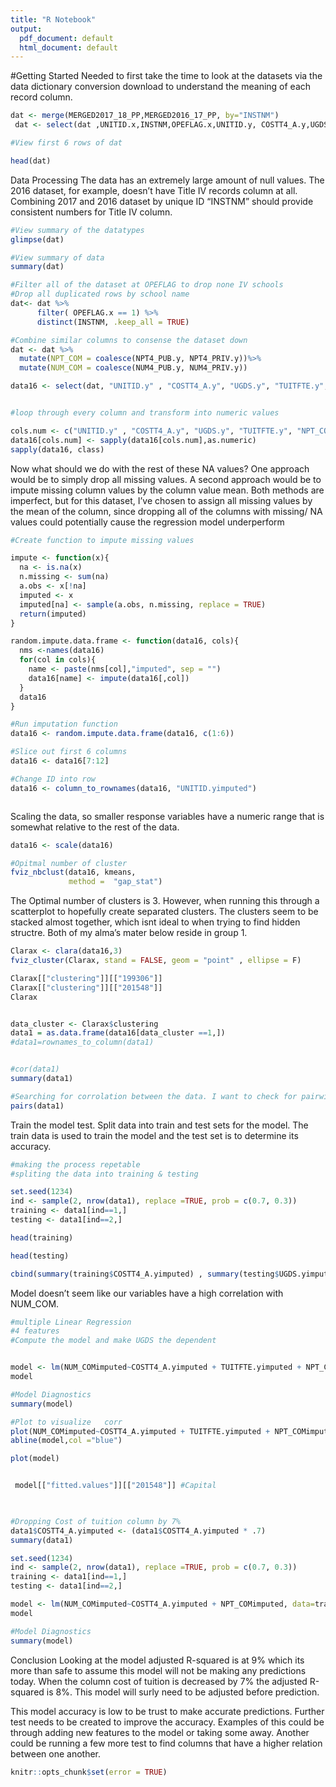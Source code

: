 ```yaml
---
title: "R Notebook"
output:
  pdf_document: default
  html_document: default
---
```







#Getting Started 
Needed to first take the time to look at the datasets via the data dictionary conversion download to understand the meaning of each record column. 



```r
dat <- merge(MERGED2017_18_PP,MERGED2016_17_PP, by="INSTNM")
 dat <- select(dat ,UNITID.x,INSTNM,OPEFLAG.x,UNITID.y, COSTT4_A.y,UGDS.y , NUM4_PUB.y , NUM4_PRIV.y , TUITFTE.y , NPT4_PUB.y , NPT4_PRIV.y ) 


```

```r
#View first 6 rows of dat

head(dat)

```
Data Processing
The data has an extremely large amount of null values.  The 2016 dataset, for example, doesn't have Title IV records column at all. Combining 2017 and 2016 dataset by unique ID "INSTNM" should provide consistent numbers for Title IV column. 

```r
#View summary of the datatypes
glimpse(dat)

```

```r
#View summary of data
summary(dat)
```


```r
#Filter all of the dataset at OPEFLAG to drop none IV schools
#Drop all duplicated rows by school name 
dat<- dat %>% 
      filter( OPEFLAG.x == 1) %>%
      distinct(INSTNM, .keep_all = TRUE)
```


```r
#Combine similar columns to consense the dataset down
dat <- dat %>% 
  mutate(NPT_COM = coalesce(NPT4_PUB.y, NPT4_PRIV.y))%>% 
  mutate(NUM_COM = coalesce(NUM4_PUB.y, NUM4_PRIV.y))
```


```r
data16 <- select(dat, "UNITID.y" , "COSTT4_A.y", "UGDS.y", "TUITFTE.y", "NPT_COM", "NUM_COM")

```


```r


```

```r
#loop through every column and transform into numeric values

cols.num <- c("UNITID.y" , "COSTT4_A.y", "UGDS.y", "TUITFTE.y", "NPT_COM", "NUM_COM")
data16[cols.num] <- sapply(data16[cols.num],as.numeric)
sapply(data16, class)
```
Now what should we do with the rest of these NA values? One approach would be to simply drop all missing values.  A second approach would be to impute missing column values by the column value mean. Both methods are imperfect, but for this dataset, I’ve chosen to assign all missing values by the mean of the column, since dropping all of the columns with missing/ NA values could potentially cause the regression model underperform

```r
#Create function to impute missing values 

impute <- function(x){
  na <- is.na(x)
  n.missing <- sum(na)
  a.obs <- x[!na]
  imputed <- x
  imputed[na] <- sample(a.obs, n.missing, replace = TRUE)
  return(imputed)
}

random.impute.data.frame <- function(data16, cols){
  nms <-names(data16)
  for(col in cols){
    name <- paste(nms[col],"imputed", sep = "")
    data16[name] <- impute(data16[,col])
  }
  data16
}
```



```r
#Run imputation function  
data16 <- random.impute.data.frame(data16, c(1:6))

```

```r
#Slice out first 6 columns 
data16 <- data16[7:12]

```



```r
#Change ID into row
data16 <- column_to_rownames(data16, "UNITID.yimputed")

```

```r


```

Scaling the data, so smaller response variables have a numeric range that is somewhat relative to the rest of the data.
```r

data16 <- scale(data16)
```

```r
#Opitmal number of cluster 
fviz_nbclust(data16, kmeans, 
             method =  "gap_stat")
```

The Optimal number of clusters is 3. However, when running this through a scatterplot to hopefully create separated clusters. The clusters seem to be stacked almost together, which isnt ideal to when trying to find hidden structre. Both of my alma’s mater below reside in group 1.
 
```r
Clarax <- clara(data16,3)
fviz_cluster(Clarax, stand = FALSE, geom = "point" , ellipse = F)

```


```r
Clarax[["clustering"]][["199306"]]
Clarax[["clustering"]][["201548"]]
Clarax



```
 
```r

data_cluster <- Clarax$clustering
data1 = as.data.frame(data16[data_cluster ==1,])
#data1=rownames_to_column(data1)
```

```r

```
 
```r
#cor(data1)
summary(data1)
```
```r
#Searching for corrolation between the data. I want to check for pairwise correlation bewtween two more var
pairs(data1)
```

Train the model test. Split data into train and test sets for the model. The train data is used to train the model and the test set is to determine its accuracy. 
```r
#making the process repetable 
#spliting the data into training & testing

set.seed(1234)
ind <- sample(2, nrow(data1), replace =TRUE, prob = c(0.7, 0.3))
training <- data1[ind==1,]
testing <- data1[ind==2,]

```

```r
head(training)
```

```r
head(testing)
```
```r

cbind(summary(training$COSTT4_A.yimputed) , summary(testing$UGDS.yimputed))
```
Model doesn't seem like our variables have a high correlation with NUM_COM. 
```r
#multiple Linear Regression 
#4 features
#Compute the model and make UGDS the dependent


model <- lm(NUM_COMimputed~COSTT4_A.yimputed + TUITFTE.yimputed + NPT_COMimputed, data=training )
model

```

```r
#Model Diagnostics 
summary(model)
```

```r
#Plot to visualize   corr 
plot(NUM_COMimputed~COSTT4_A.yimputed + TUITFTE.yimputed + NPT_COMimputed, data=training )
abline(model,col ="blue")
```
```r

plot(model)


```

```r

```

```r
 model[["fitted.values"]][["201548"]] #Capital 

  
```

```r
#Dropping Cost of tuition column by 7%
data1$COSTT4_A.yimputed <- (data1$COSTT4_A.yimputed * .7)
summary(data1)
```


```r
set.seed(1234)
ind <- sample(2, nrow(data1), replace =TRUE, prob = c(0.7, 0.3))
training <- data1[ind==1,]
testing <- data1[ind==2,]
```

```r

model <- lm(NUM_COMimputed~COSTT4_A.yimputed + NPT_COMimputed, data=training )
model
```


```r
#Model Diagnostics 
summary(model)
```
Conclusion 
Looking at the model adjusted R-squared is at 9% which its more than safe to assume this model will not be making any predictions today. When the column cost of tuition is decreased by 7% the adjusted R-squared is 8%. This model will surly need to be adjusted before prediction. 

This model accuracy is low to be trust to make accurate predictions. Further test needs to be created to improve the accuracy. Examples of this could be through adding new features to the model or taking some away. Another could be running a few more test to find columns that have a higher relation between one another.


```r
knitr::opts_chunk$set(error = TRUE)  
```




